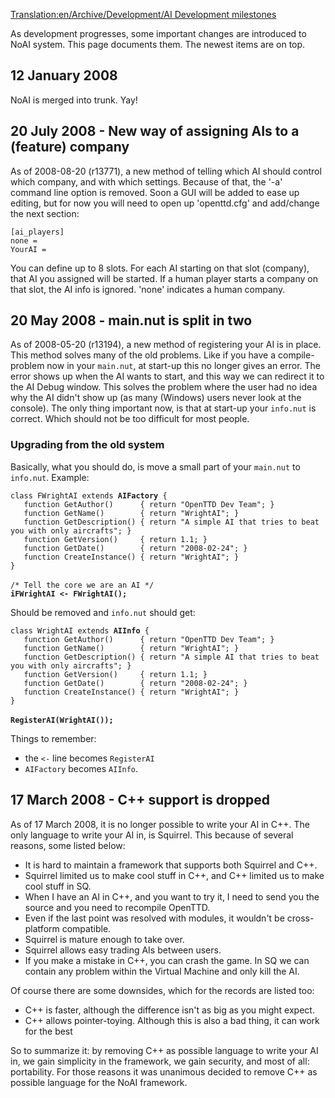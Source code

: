 [[Translation:en/Archive/Development/AI Development milestones]]
{{en/Development/Script/Navigation}}

As development progresses, some important changes are introduced to NoAI system. This page documents them. The newest items are on top.

== 12 January 2008 ==

NoAI is merged into trunk. Yay!

== 20 July 2008 - New way of assigning AIs to a (feature) company ==

As of 2008-08-20 (r13771), a new method of telling which AI should control which company, and with which settings. Because of that, the '-a' command line option is removed. Soon a GUI will be added to ease up editing, but for now you will need to open up 'openttd.cfg' and add/change the next section:

 [ai_players]
 none = 
 YourAI =

You can define up to 8 slots. For each AI starting on that slot (company), that AI you assigned will be started. If a human player starts a company on that slot, the AI info is ignored. 'none' indicates a human company.

== 20 May 2008 - main.nut is split in two ==

As of 2008-05-20 (r13194), a new method of registering your AI is in place. This method solves many of the old problems. Like if you have a compile-problem now in your <code>main.nut</code>, at start-up this no longer gives an error. The error shows up when the AI wants to start, and this way we can redirect it to the AI Debug window. This solves the problem where the user had no idea why the AI didn't show up (as many (Windows) users never look at the console). The only thing important now, is that at start-up your <code>info.nut</code> is correct. Which should not be too difficult for most people.

===Upgrading from the old system===

Basically, what you should do, is move a small part of your <code>main.nut</code> to <code>info.nut</code>. Example:

 class FWrightAI extends '''AIFactory''' {
 	function GetAuthor()      { return "OpenTTD Dev Team"; }
 	function GetName()        { return "WrightAI"; }
 	function GetDescription() { return "A simple AI that tries to beat you with only aircrafts"; }
 	function GetVersion()     { return 1.1; }
 	function GetDate()        { return "2008-02-24"; }
 	function CreateInstance() { return "WrightAI"; }
 }
 
 /* Tell the core we are an AI */
 '''iFWrightAI <- FWrightAI();'''

Should be removed and <code>info.nut</code> should get:

 class WrightAI extends '''AIInfo''' {
 	function GetAuthor()      { return "OpenTTD Dev Team"; }
 	function GetName()        { return "WrightAI"; }
 	function GetDescription() { return "A simple AI that tries to beat you with only aircrafts"; }
 	function GetVersion()     { return 1.1; }
 	function GetDate()        { return "2008-02-24"; }
 	function CreateInstance() { return "WrightAI"; }
 }
 
 '''RegisterAI(WrightAI());'''

Things to remember:
* the <code><-</code> line becomes <code>RegisterAI</code>
* <code>AIFactory</code> becomes <code>AIInfo</code>.

== 17 March 2008 - C++ support is dropped ==

As of 17 March 2008, it is no longer possible to write your AI in C++. The only language to write your AI in, is Squirrel. This because of several reasons, some listed below:

* It is hard to maintain a framework that supports both Squirrel and C++.
* Squirrel limited us to make cool stuff in C++, and C++ limited us to make cool stuff in SQ.
* When I have an AI in C++, and you want to try it, I need to send you the source and you need to recompile OpenTTD.
* Even if the last point was resolved with modules, it wouldn't be cross-platform compatible.
* Squirrel is mature enough to take over.
* Squirrel allows easy trading AIs between users.
* If you make a mistake in C++, you can crash the game. In SQ we can contain any problem within the Virtual Machine and only kill the AI.

Of course there are some downsides, which for the records are listed too:

* C++ is faster, although the difference isn't as big as you might expect.
* C++ allows pointer-toying. Although this is also a bad thing, it can work for the best

So to summarize it: by removing C++ as possible language to write your AI in, we gain simplicity in the framework, we gain security, and most of all: portability. For those reasons it was unanimous decided to remove C++ as possible language for the NoAI framework.
